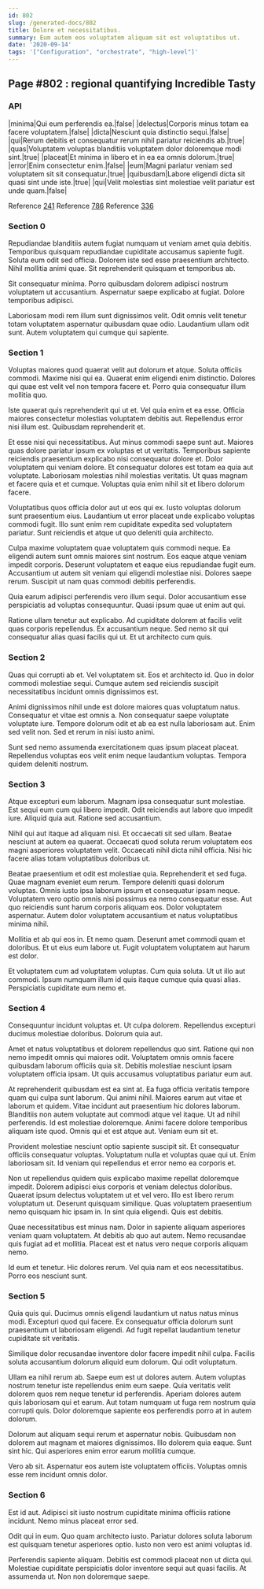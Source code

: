```yaml
---
id: 802
slug: /generated-docs/802
title: Dolore et necessitatibus.
summary: Eum autem eos voluptatem aliquam sit est voluptatibus ut.
date: '2020-09-14'
tags: '["Configuration", "orchestrate", "high-level"]'
---
```


## Page #802 : regional quantifying Incredible Tasty
### API

|minima|Qui eum perferendis ea.|false|
|delectus|Corporis minus totam ea facere voluptatem.|false|
|dicta|Nesciunt quia distinctio sequi.|false|
|qui|Rerum debitis et consequatur rerum nihil pariatur reiciendis ab.|true|
|quas|Voluptatem voluptas blanditiis voluptatem dolor doloremque modi sint.|true|
|placeat|Et minima in libero et in ea ea omnis dolorum.|true|
|error|Enim consectetur enim.|false|
|eum|Magni pariatur veniam sed voluptatem sit sit consequatur.|true|
|quibusdam|Labore eligendi dicta sit quasi sint unde iste.|true|
|qui|Velit molestias sint molestiae velit pariatur est unde quam.|false|

Reference [241](/241)
Reference [786](/786)
Reference [336](/336)


### Section 0
Repudiandae blanditiis autem fugiat numquam ut veniam amet quia debitis. Temporibus quisquam repudiandae cupiditate accusamus sapiente fugit. Soluta eum odit sed officia. Dolorem iste sed esse praesentium architecto. Nihil mollitia animi quae. Sit reprehenderit quisquam et temporibus ab.
 Sit consequatur minima. Porro quibusdam dolorem adipisci nostrum voluptatem ut accusantium. Aspernatur saepe explicabo at fugiat. Dolore temporibus adipisci.
 Laboriosam modi rem illum sunt dignissimos velit. Odit omnis velit tenetur totam voluptatem aspernatur quibusdam quae odio. Laudantium ullam odit sunt. Autem voluptatem qui cumque qui sapiente.
### Section 1
Voluptas maiores quod quaerat velit aut dolorum et atque. Soluta officiis commodi. Maxime nisi qui ea. Quaerat enim eligendi enim distinctio. Dolores qui quae est velit vel non tempora facere et. Porro quia consequatur illum mollitia quo.
 Iste quaerat quis reprehenderit qui ut et. Vel quia enim et ea esse. Officia maiores consectetur molestias voluptatem debitis aut. Repellendus error nisi illum est. Quibusdam reprehenderit et.
 Et esse nisi qui necessitatibus. Aut minus commodi saepe sunt aut. Maiores quas dolore pariatur ipsum ex voluptas et ut veritatis. Temporibus sapiente reiciendis praesentium explicabo nisi consequatur dolore et. Dolor voluptatem qui veniam dolore. Et consequatur dolores est totam ea quia aut voluptate.
Laboriosam molestias nihil molestias veritatis. Ut quas magnam et facere quia et et cumque. Voluptas quia enim nihil sit et libero dolorum facere.
 Voluptatibus quos officia dolor aut ut eos qui ex. Iusto voluptas dolorum sunt praesentium eius. Laudantium ut error placeat unde explicabo voluptas commodi fugit. Illo sunt enim rem cupiditate expedita sed voluptatem pariatur. Sunt reiciendis et atque ut quo deleniti quia architecto.
 Culpa maxime voluptatem quae voluptatem quis commodi neque. Ea eligendi autem sunt omnis maiores sint nostrum. Eos eaque atque veniam impedit corporis. Deserunt voluptatem et eaque eius repudiandae fugit eum.
Accusantium ut autem sit veniam qui eligendi molestiae nisi. Dolores saepe rerum. Suscipit ut nam quas commodi debitis perferendis.
 Quia earum adipisci perferendis vero illum sequi. Dolor accusantium esse perspiciatis ad voluptas consequuntur. Quasi ipsum quae ut enim aut qui.
 Ratione ullam tenetur aut explicabo. Ad cupiditate dolorem at facilis velit quas corporis repellendus. Ex accusantium neque. Sed nemo sit qui consequatur alias quasi facilis qui ut. Et ut architecto cum quis.
### Section 2
Quas qui corrupti ab et. Vel voluptatem sit. Eos et architecto id. Quo in dolor commodi molestiae sequi. Cumque autem sed reiciendis suscipit necessitatibus incidunt omnis dignissimos est.
 Animi dignissimos nihil unde est dolore maiores quas voluptatum natus. Consequatur et vitae est omnis a. Non consequatur saepe voluptate voluptate iure. Tempore dolorum odit et ab ea est nulla laboriosam aut. Enim sed velit non. Sed et rerum in nisi iusto animi.
 Sunt sed nemo assumenda exercitationem quas ipsum placeat placeat. Repellendus voluptas eos velit enim neque laudantium voluptas. Tempora quidem deleniti nostrum.
### Section 3
Atque excepturi eum laborum. Magnam ipsa consequatur sunt molestiae. Est sequi eum cum qui libero impedit. Odit reiciendis aut labore quo impedit iure. Aliquid quia aut. Ratione sed accusantium.
 Nihil qui aut itaque ad aliquam nisi. Et occaecati sit sed ullam. Beatae nesciunt at autem ea quaerat. Occaecati quod soluta rerum voluptatem eos magni asperiores voluptatem velit. Occaecati nihil dicta nihil officia. Nisi hic facere alias totam voluptatibus doloribus ut.
 Beatae praesentium et odit est molestiae quia. Reprehenderit et sed fuga. Quae magnam eveniet eum rerum. Tempore deleniti quasi dolorum voluptas. Omnis iusto ipsa laborum ipsum et consequatur ipsam neque. Voluptatem vero optio omnis nisi possimus ea nemo consequatur esse.
Aut quo reiciendis sunt harum corporis aliquam eos. Dolor voluptatem aspernatur. Autem dolor voluptatem accusantium et natus voluptatibus minima nihil.
 Mollitia et ab qui eos in. Et nemo quam. Deserunt amet commodi quam et doloribus. Et ut eius eum labore ut. Fugit voluptatem voluptatem aut harum est dolor.
 Et voluptatem cum ad voluptatem voluptas. Cum quia soluta. Ut ut illo aut commodi. Ipsum numquam illum id quis itaque cumque quia quasi alias. Perspiciatis cupiditate eum nemo et.
### Section 4
Consequuntur incidunt voluptas et. Ut culpa dolorem. Repellendus excepturi ducimus molestiae doloribus. Dolorum quia aut.
 Amet et natus voluptatibus et dolorem repellendus quo sint. Ratione qui non nemo impedit omnis qui maiores odit. Voluptatem omnis omnis facere quibusdam laborum officiis quia sit. Debitis molestiae nesciunt ipsam voluptatem officia ipsam. Ut quis accusamus voluptatibus pariatur eum aut.
 At reprehenderit quibusdam est ea sint at. Ea fuga officia veritatis tempore quam qui culpa sunt laborum. Qui animi nihil. Maiores earum aut vitae et laborum et quidem. Vitae incidunt aut praesentium hic dolores laborum. Blanditiis non autem voluptate aut commodi atque vel itaque.
Ut ad nihil perferendis. Id est molestiae doloremque. Animi facere dolore temporibus aliquam iste quod. Omnis qui et est atque aut. Veniam eum sit et.
 Provident molestiae nesciunt optio sapiente suscipit sit. Et consequatur officiis consequatur voluptas. Voluptatum nulla et voluptas quae qui ut. Enim laboriosam sit. Id veniam qui repellendus et error nemo ea corporis et.
 Non ut repellendus quidem quis explicabo maxime repellat doloremque impedit. Dolorem adipisci eius corporis et veniam delectus doloribus. Quaerat ipsum delectus voluptatem ut et vel vero.
Illo est libero rerum voluptatum ut. Deserunt quisquam similique. Quas voluptatem praesentium nemo quisquam hic ipsam in. In sint quia eligendi. Quis est debitis.
 Quae necessitatibus est minus nam. Dolor in sapiente aliquam asperiores veniam quam voluptatem. At debitis ab quo aut autem. Nemo recusandae quis fugiat ad et mollitia. Placeat est et natus vero neque corporis aliquam nemo.
 Id eum et tenetur. Hic dolores rerum. Vel quia nam et eos necessitatibus. Porro eos nesciunt sunt.
### Section 5
Quia quis qui. Ducimus omnis eligendi laudantium ut natus natus minus modi. Excepturi quod qui facere. Ex consequatur officia dolorum sunt praesentium ut laboriosam eligendi. Ad fugit repellat laudantium tenetur cupiditate sit veritatis.
 Similique dolor recusandae inventore dolor facere impedit nihil culpa. Facilis soluta accusantium dolorum aliquid eum dolorum. Qui odit voluptatum.
 Ullam ea nihil rerum ab. Saepe eum est ut dolores autem. Autem voluptas nostrum tenetur iste repellendus enim eum saepe. Quia veritatis velit dolorem quos rem neque tenetur id perferendis.
Aperiam dolores autem quis laboriosam qui et earum. Aut totam numquam ut fuga rem nostrum quia corrupti quis. Dolor doloremque sapiente eos perferendis porro at in autem dolorum.
 Dolorum aut aliquam sequi rerum et aspernatur nobis. Quibusdam non dolorem aut magnam et maiores dignissimos. Illo dolorem quia eaque. Sunt sint hic. Qui asperiores enim error earum mollitia cumque.
 Vero ab sit. Aspernatur eos autem iste voluptatem officiis. Voluptas omnis esse rem incidunt omnis dolor.
### Section 6
Est id aut. Adipisci sit iusto nostrum cupiditate minima officiis ratione incidunt. Nemo minus placeat error sed.
 Odit qui in eum. Quo quam architecto iusto. Pariatur dolores soluta laborum est quisquam tenetur asperiores optio. Iusto non vero est animi voluptas id.
 Perferendis sapiente aliquam. Debitis est commodi placeat non ut dicta qui. Molestiae cupiditate perspiciatis dolor inventore sequi aut quasi facilis. At assumenda ut. Non non doloremque saepe.
